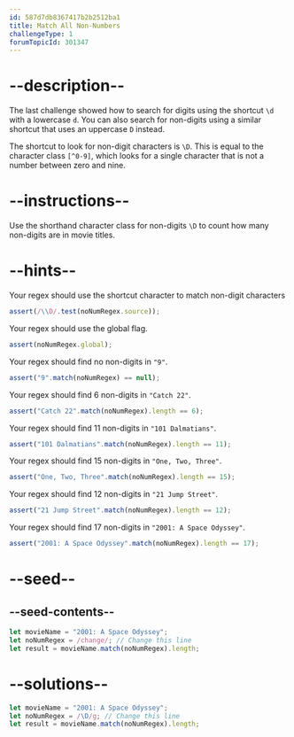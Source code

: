 ```yaml
---
id: 587d7db8367417b2b2512ba1
title: Match All Non-Numbers
challengeType: 1
forumTopicId: 301347
---
```


# --description--

The last challenge showed how to search for digits using the shortcut `\d` with a lowercase `d`. You can also search for non-digits using a similar shortcut that uses an uppercase `D` instead.

The shortcut to look for non-digit characters is `\D`. This is equal to the character class `[^0-9]`, which looks for a single character that is not a number between zero and nine.

# --instructions--

Use the shorthand character class for non-digits `\D` to count how many non-digits are in movie titles.

# --hints--

Your regex should use the shortcut character to match non-digit characters

```js
assert(/\\D/.test(noNumRegex.source));
```

Your regex should use the global flag.

```js
assert(noNumRegex.global);
```

Your regex should find no non-digits in `"9"`.

```js
assert("9".match(noNumRegex) == null);
```

Your regex should find 6 non-digits in `"Catch 22"`.

```js
assert("Catch 22".match(noNumRegex).length == 6);
```

Your regex should find 11 non-digits in `"101 Dalmatians"`.

```js
assert("101 Dalmatians".match(noNumRegex).length == 11);
```

Your regex should find 15 non-digits in `"One, Two, Three"`.

```js
assert("One, Two, Three".match(noNumRegex).length == 15);
```

Your regex should find 12 non-digits in `"21 Jump Street"`.

```js
assert("21 Jump Street".match(noNumRegex).length == 12);
```

Your regex should find 17 non-digits in `"2001: A Space Odyssey"`.

```js
assert("2001: A Space Odyssey".match(noNumRegex).length == 17);
```

# --seed--

## --seed-contents--

```js
let movieName = "2001: A Space Odyssey";
let noNumRegex = /change/; // Change this line
let result = movieName.match(noNumRegex).length;
```

# --solutions--

```js
let movieName = "2001: A Space Odyssey";
let noNumRegex = /\D/g; // Change this line
let result = movieName.match(noNumRegex).length;
```
